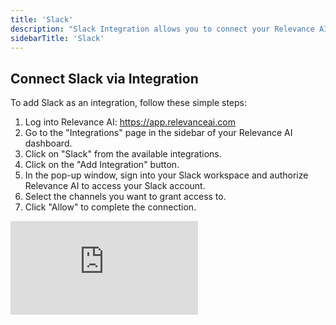 ```yaml
---
title: 'Slack'
description: "Slack Integration allows you to connect your Relevance AI agents with Slack, enabling seamless communication between your AI workforce and your team's Slack workspace."
sidebarTitle: 'Slack'
---
```


## Connect Slack via Integration

To add Slack as an integration, follow these simple steps:
1. Log into Relevance AI: https://app.relevanceai.com
2. Go to the "Integrations" page in the sidebar of your Relevance AI dashboard.
3. Click on "Slack" from the available integrations.
4. Click on the "Add Integration" button.
5. In the pop-up window, sign into your Slack workspace and authorize Relevance AI to access your Slack account.
6. Select the channels you want to grant access to.
7. Click "Allow" to complete the connection.

<div
  style={{
    width: '100%',
    position: 'relative',
    paddingTop: '56.25%',
  }}>
  <iframe
    src="https://app.supademo.com/embed/cmb77dn944hpdppkpmiavfbmi?v_email=EMAIL&embed_v=2"
    frameBorder="0"
    title="Relevanceai Demo"
    allow="clipboard-write"
    webkitallowfullscreen="true"
    mozallowfullscreen="true"
    allowfullscreen
    style={{
      position: 'absolute',
      top: 0,
      left: 0,
      width: '100%',
      height: '100%',
      border: '3px solid #5E43CE',
      borderRadius: '10px',
    }}/>
</div>

## Escalate your Agent to Slack
<Warning>This feature may be deprecated in the future and an Agent Notification feature will be added instead.</Warning>

To escalate your agent to Slack, follow these steps:

1. Go to the "Agents" page in the sidebar of your Relevance AI dashboard.
2. Select the agent you want to escalate.
3. Navigate to the Build tab of your agent (top center)
4. Click on "Escalations" in the left sidebar.

<div
  style={{
    width: '100%',
    position: 'relative',
    paddingTop: '56.25%',
  }}>
  <iframe
    src="https://app.supademo.com/embed/cmb77xv6z4i8bppkpfd5ajd2i?v_email=EMAIL&embed_v=2"
    frameBorder="0"
    title="Escalate to Slack Channel"
    allow="clipboard-write"
    webkitallowfullscreen="true"
    mozallowfullscreen="true"
    allowfullscreen
    style={{
      position: 'absolute',
      top: 0,
      left: 0,
      width: '100%',
      height: '100%',
      border: '3px solid #5E43CE',
      borderRadius: '10px',
    }}/>
</div>

## Agent Notifications
<Warning>This feature is currently in beta for some users</Warning>

5. Under "Agent Notifications", click "Add agent notification"
6. Configure your notification settings:
   1. Select "Slack" as the platform
   2. Choose the specific task statuses you want to trigger the notifications with (e.g., "Running" to trigger whenever the agent runs)
   3. Select a Slack account that you have previously authed or add a new Slack account
   4. Select a Slack channel you want to notify with new agent messages
7. Invite the Relevance AI agent to the Slack channel you want to notify by typing "/invite @RelevanceAI" in the channel.
8. Publish changes to your agent by clicking "Publish changes"
9. Run your agent by selecting "Run" at the top of the page.
10. Prompt the agent with some text, e.g. "Give me a summary of what Slack does".
11. You can click on "View task" to navigate back to the task in Relevance AI and perform further actions with this output.

<div
  style={{
    width: '100%',
    position: 'relative',
    paddingTop: '56.25%',
  }}>
  <iframe
    src="https://app.supademo.com/embed/cmb77jbof4hqnppkpc1k339xb?v_email=EMAIL&embed_v=2"
    frameBorder="0"
    title="Connect Slack Agent Notifications"
    allow="clipboard-write"
    webkitallowfullscreen="true"
    mozallowfullscreen="true"
    allowfullscreen
    style={{
      position: 'absolute',
      top: 0,
      left: 0,
      width: '100%',
      height: '100%',
      border: '3px solid #5E43CE',
      borderRadius: '10px',
    }}/>
</div>

Once connected, your Slack integration will be available for use with your Agents and Tools.

## Making API Calls With Slack Using Tool Steps

You can configure your Slack agent to make API calls to Slack via Relevance AI's tool builder. This allows you to perform actions such as posting Slack messages to channels, or reading messages from channels. These are just a few examples of the many Slack actions available. Your agents can combine these actions with their reasoning capabilities to create sophisticated workflows that enhance team communication and productivity. <Tip>Type in "Slack" in the search bar to see all the available Slack actions.</Tip>

<div
  style={{
    width: '100%',
    position: 'relative',
    paddingTop: '56.25%',
  }}>
  <iframe
    src="https://app.supademo.com/embed/cmb781rbk4ie7ppkpcjfc5rdv?v_email=EMAIL&embed_v=2"
    frameBorder="0"
    title="Slack Tools - Send a Slack Message via a Tool Step"
    allow="clipboard-write"
    webkitallowfullscreen="true"
    mozallowfullscreen="true"
    allowfullscreen
    style={{
      position: 'absolute',
      top: 0,
      left: 0,
      width: '100%',
      height: '100%',
      border: '3px solid #5E43CE',
      borderRadius: '10px',
    }}/>
</div>

## Remove Slack integration

If you need to remove the Slack integration:

1. Go to the "Integrations" page from the sidebar.
2. Search for Slack from the list.
3. Click "..." on the account you want to remove.
4. Click "Remove" and confirm your choice.

This will disconnect your Slack workspace from Relevance AI, and your agents will no longer be able to interact with Slack until you reconnect the integration.

<div
  style={{
    width: '100%',
    position: 'relative',
    paddingTop: '56.25%',
  }}>
  <iframe
    src="https://app.supademo.com/embed/cmb77zw534ib9ppkp4md1nple?v_email=EMAIL&embed_v=2"
    frameBorder="0"
    title="Remove a Slack Integration"
    allow="clipboard-write"
    webkitallowfullscreen="true"
    mozallowfullscreen="true"
    allowfullscreen
    style={{
      position: 'absolute',
      top: 0,
      left: 0,
      width: '100%',
      height: '100%',
      border: '3px solid #5E43CE',
      borderRadius: '10px',
    }}/>
</div>

## Related Features

* Outlook Integration - Combine Slack and Outlook integrations to create comprehensive communication workflows that span both platforms.
* HubSpot Integration - Connect your Slack communications with your CRM data to provide context-aware responses and updates.
* Knowledge Base - Import Slack conversations into your knowledge base to train your agents on your team's communication patterns and frequently discussed topics.

## Disclaimer
Relevance AI enables users to access verified and genuine generative models from secure and trusted vendors. However, generative AI technologies still leave the potential for hallucinations leading to potentially inaccurate responses. Please review and verify the agent's output and use a combination of deterministic and agentic behaviour to achieve the most reliable results.

## Privacy Policy
To find out more about how Relevance AI handles your data, please see our [Privacy Policy](https://relevanceai.com/privacy-policy).